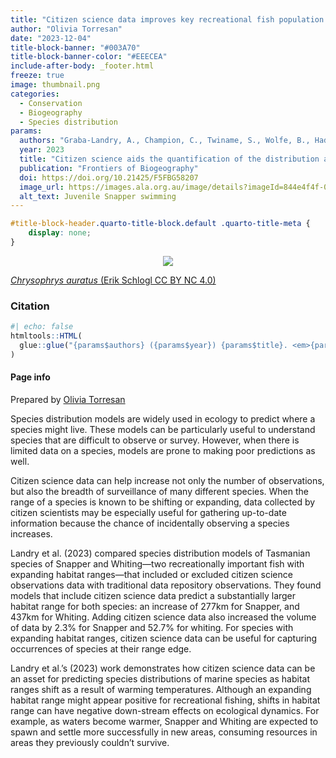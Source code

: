 ```yaml
---
title: "Citizen science data improves key recreational fish population models"
author: "Olivia Torresan"
date: "2023-12-04"
title-block-banner: "#003A70"
title-block-banner-color: "#EEECEA"
include-after-body: _footer.html
freeze: true
image: thumbnail.png 
categories:
  - Conservation
  - Biogeography
  - Species distribution
params:
  authors: "Graba-Landry, A., Champion, C., Twiname, S., Wolfe, B., Haddy, J., Mossop, D., Pecl, G., & Tracey, S. R."
  year: 2023
  title: "Citizen science aids the quantification of the distribution and prediction of present and future temporal variation in habitat suitability at species’ range edges"
  publication: "Frontiers of Biogeography"
  doi: https://doi.org/10.21425/F5FBG58207
  image_url: https://images.ala.org.au/image/details?imageId=844e4f4f-021d-4cde-94fe-04b73877e06a
  alt_text: Juvenile Snapper swimming
---
```


<!-- remove metadata section -->

```css
#title-block-header.quarto-title-block.default .quarto-title-meta {
    display: none;
}
```


<!-- Side panel -->

:::{.column-page}

:::{.paper-side-column}

<center>
:::{.col-image layout-ncol=1 style="margin-left: auto; margin-right: auto;"}
<!-- add image url -->
<img src="https://ala-images.s3.ap-southeast-2.amazonaws.com/store/a/6/0/e/844e4f4f-021d-4cde-94fe-04b73877e06a/original" class="rounded"/></img>
:::
</center>

::: figure-caption
<!-- edit caption -->
[*Chrysophrys auratus* (Erik Schlogl CC BY NC 4.0)](https://images.ala.org.au/image/details?imageId=844e4f4f-021d-4cde-94fe-04b73877e06a)
:::

### Citation
```r
#| echo: false
htmltools::HTML(
  glue::glue("{params$authors} ({params$year}) {params$title}. <em>{params$publication}</em> <a href='{params$doi}' target='_blank'>{params$doi}</a>")
)
```


#### Page info
Prepared by 
[Olivia Torresan](https://labs.ala.org.au/people/Torresan_Olivia/)
:::


<!-- Main panel description -->

::: {.paper-main-column}
Species distribution models are widely used in ecology to predict where a species might live. These models can be particularly useful to understand species that are difficult to observe or survey. However, when there is limited data on a species, models are prone to making poor predictions as well. 

Citizen science data can help increase not only the number of observations, but also the breadth of surveillance of many different species. When the range of a species is known to be shifting or expanding, data collected by citizen scientists may be especially useful for gathering up-to-date information because the chance of incidentally observing a species increases. 

Landry et al. (2023) compared species distribution models of Tasmanian species of Snapper and Whiting—two recreationally important fish with expanding habitat ranges—that included or excluded citizen science observations data with traditional data repository observations. They found models that include citizen science data predict a substantially larger habitat range for both species: an increase of 277km for Snapper, and 437km for Whiting. Adding citizen science data also increased the volume of data by 2.3% for Snapper and 52.7% for whiting. For species with expanding habitat ranges, citizen science data can be useful for capturing occurrences of species at their range edge. 

Landry et al.’s (2023) work demonstrates how citizen science data can be an asset for predicting species distributions of marine species as habitat ranges shift as a result of warming temperatures. Although an expanding habitat range might appear positive for recreational fishing, shifts in habitat range can have negative down-stream effects on ecological dynamics. For example, as waters become warmer, Snapper and Whiting are expected to spawn and settle more successfully in new areas, consuming resources in areas they previously couldn't survive. 
:::

:::
